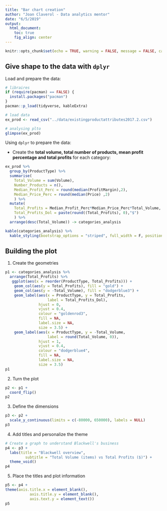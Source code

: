 ```yaml
---
title: "Bar chart creation"
author: "Joan Claverol - Data analytics mentor"
date: "6/5/2019"
output: 
  html_document:
    toc: true
    fig_align: center
---
```


```r
knitr::opts_chunk$set(echo = TRUE, warning = FALSE, message = FALSE, cache = FALSE)
```

## Give shape to the data with `dplyr`

Load  and prepare the data:

```r
# libraires
if (require(pacman) == FALSE) {
  install.packages("pacman")
}
pacman::p_load(tidyverse, kableExtra)

# load data
ex_prod <- read_csv("../data/existingproductattributes2017.2.csv")

# analysing plto
glimpse(ex_prod)
```

Using `dplyr` to prepare the data: 

- Create the **total volume, total number of products, mean profit percentage and total profits** for each category: 

```r
ex_prod %>%
  group_by(ProductType) %>%
  summarise(
    Total_Volume = sum(Volume), 
    Number_Products = n(),
    Median_Profit_Perc = round(median(ProfitMargin),2),
    Median_Price_Perc = round(median(Price) ,2)
    ) %>%
  mutate(
    Total_Profits = Median_Profit_Perc*Median_Price_Perc*Total_Volume,
    Total_Profits_Dol = paste(round((Total_Profits), 0),"$")
    ) %>% 
  arrange(desc(Total_Volume)) -> categories_analysis 

kable(categories_analysis) %>% 
  kable_styling(bootstrap_options = "striped", full_width = F, position = "center")
```

## Building the plot

1. Create the geometries 

```r
p1 <- categories_analysis %>%
  arrange(Total_Profits) %>%
   ggplot(aes(x = reorder(ProductType, Total_Profits))) +
    geom_col(aes(y = Total_Profits), fill = "gold") +
    geom_col(aes(y = -Total_Volume), fill = "dodgerblue3") +
    geom_label(aes(x = ProductType, y = Total_Profits, 
                   label = Total_Profits_Dol),
               hjust = 0, 
               vjust = 0.4, 
               colour = "goldenrod3", 
               fill = NA, 
               label.size = NA, 
               size = 3.5) +
    geom_label(aes(x = ProductType, y = -Total_Volume, 
                   label = round(Total_Volume, 0)),
               hjust = 1, 
               vjust = 0.4, 
               colour = "dodgerblue4", 
               fill = NA, 
               label.size = NA, 
               size = 3.5)
p1
```

2. Turn the plot 

```r
p2 <- p1 +
  coord_flip()
p2
```

3. Define the dimensions 

```r
p3 <- p2 +
  scale_y_continuous(limits = c(-80000, 650000), labels = NULL)
p3
```

4. Add titles and personalize the theme

```r
# Create a graph to understand Blackwell's business
p4 <- p3 +
  labs(title = "Blackwell overview",
         subtitle = "Total Volume (items) vs Total Profits ($)") +
  theme_void()
p4
```

5. Place the titles and plot information

```r
p5 <- p4 +
theme(axis.title.x = element_blank(), 
           axis.title.y = element_blank(), 
           axis.text.y = element_text())
p5
```


